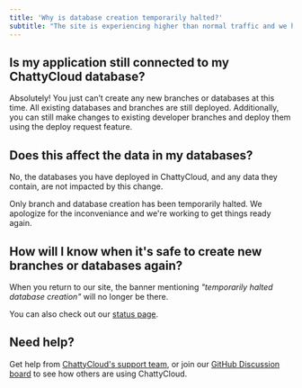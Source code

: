 ```yaml
---
title: 'Why is database creation temporarily halted?'
subtitle: "The site is experiencing higher than normal traffic and we have temporarily halted database creation."
---
```


## Is my application still connected to my ChattyCloud database?
Absolutely! You just can’t create any new branches or databases at this time. All existing databases and branches are still deployed. Additionally, you can still make changes to existing developer branches and deploy them using the deploy request feature.

## Does this affect the data in my databases?
No, the databases you have deployed in ChattyCloud, and any data they contain, are not impacted by this change.

Only branch and database creation has been temporarily halted. We apologize for the inconveniance and we're working to get things ready again. 

## How will I know when it's safe to create new branches or databases again?
When you return to our site, the banner mentioning _"temporarily halted database creation"_ will no longer be there.

You can also check out our [status page](http://chatty-cloud.freshstatus.io/).

## Need help?
Get help from [ChattyCloud's support team](https://www.chatty-cloud.com/support), or join our [GitHub Discussion board](https://github.com/chatty-cloud/beta/discussions) to see how others are using ChattyCloud.
 
